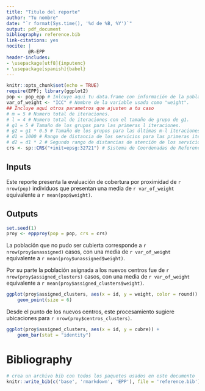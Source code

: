 ```yaml
---
title: "Titulo del reporte"
author: "Tu nombre"
date: "`r format(Sys.time(), '%d de %B, %Y')`"
output: pdf_document
bibliography: reference.bib
link-citations: yes
nocite: |
        @R-EPP
header-includes:
- \usepackage[utf8]{inputenc}
- \usepackage[spanish]{babel}
---
```


```r
knitr::opts_chunk$set(echo = TRUE)
require(EPP); library(ggplot2)
pop <- pop_epp # Inlcuye aqui tu data.frame con información de la población a cubrir.
var_of_weight <- "ICC" # Nombre de la variable usada como "weight".
## Incluye aquí otros parametros que ajusten a tu caso
# m = 5 # Numero total de iteraciones.
# l = 4 # Numero total de iteraciones con el tamaño de grupo de g1.
# g1 = 5 # Tamaño de los grupos para las primeras l iteraciones.
# g2 = g1 * 0.5 # Tamaño de los grupos para las últimas m-l iteraciones.
# d1 = 1000 # Rango de distancia de los servicios para las primeras iteraciones.
# d2 = d1 * 2 # Segundo rango de distancias de atención de los servicios.
crs <- sp::CRS("+init=epsg:32721") # Sistema de Coordenadas de Referencia (CRS).
```

## Inputs

Este reporte presenta la evaluación de cobertura por proximidad de `r nrow(pop)` individuos que presentan una media de `r var_of_weight` equivalente a `r mean(pop$weight)`.

## Outputs

```r
set.seed(1)
proy <- eppproy(pop = pop, crs = crs)
```

La población que no pudo ser cubierta corresponde a `r nrow(proy$unassigned)` casos, con una media de `r var_of_weight` equivalente a `r mean(proy$unassigned$weight)`.

Por su parte la población asignada a los nuevos centros fue de `r nrow(proy$assigned_clusters)` casos, con una media de `r var_of_weight` equivalente a `r mean(proy$assigned_clusters$weight)`.

```r
ggplot(proy$assigned_clusters, aes(x = id, y = weight, color = round)) + 
    geom_point(size = 6)
```

Desde el punto de los nuevos centros, este procesamiento sugiere ubicaciones para  `r nrow(proy$centros_clusters)`. 

```r
ggplot(proy$assigned_clusters, aes(x = id, y = cubre)) + 
    geom_bar(stat = "identity")
```

# Bibliography

```r
# crea un archivo bib con todos los paquetes usados en este documento
knitr::write_bib(c('base', 'rmarkdown', 'EPP'), file = 'reference.bib')
```